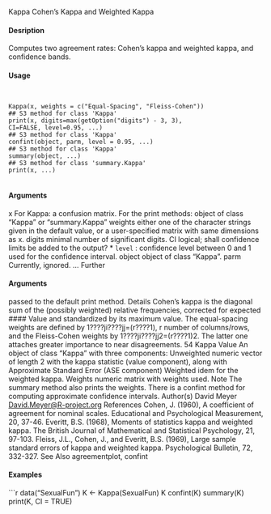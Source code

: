 
Kappa Cohen's Kappa and Weighted Kappa

#### Desription

Computes two agreement rates: Cohen's kappa and weighted kappa, and confidence bands.

#### Usage
<pre><code>

Kappa(x, weights = c("Equal-Spacing", "Fleiss-Cohen"))
## S3 method for class 'Kappa'
print(x, digits=max(getOption("digits") - 3, 3),
CI=FALSE, level=0.95, ...)
## S3 method for class 'Kappa'
confint(object, parm, level = 0.95, ...)
## S3 method for class 'Kappa'
summary(object, ...)
## S3 method for class 'summary.Kappa'
print(x, ...)

</code></pre>
#### Arguments

x For Kappa: a confusion matrix. For the print methods: object of class "Kappa"
or "summary.Kappa"
weights either one of the character strings given in the default value, or a user-specified
matrix with same dimensions as x.
digits minimal number of significant digits.
CI logical; shall confidence limits be added to the output?
* `` level`` : confidence level between 0 and 1 used for the confidence interval.
object object of class "Kappa".
parm Currently, ignored.
... Further 
</code></pre>
#### Arguments
 passed to the default print method.
Details
Cohen's kappa is the diagonal sum of the (possibly weighted) relative frequencies, corrected for
expected 
#### Value 
 and standardized by its maximum value. The equal-spacing weights are defined by
1????ji????jj=(r????1), r number of columns/rows, and the Fleiss-Cohen weights by 1????ji????jj2=(r????1)2.
The latter one attaches greater importance to near disagreements.
54 Kappa
Value
An object of class "Kappa" with three components:
Unweighted numeric vector of length 2 with the kappa statistic (value component), along
with Approximate Standard Error (ASE component)
Weighted idem for the weighted kappa.
Weights numeric matrix with weights used.
Note
The summary method also prints the weights.
There is a confint method for computing approximate confidence intervals.
Author(s)
David Meyer <David.Meyer@R-project.org>
References
Cohen, J. (1960), A coefficient of agreement for nominal scales. Educational and Psychological
Measurement, 20, 37-46.
Everitt, B.S. (1968), Moments of statistics kappa and weighted kappa. The British Journal of Mathematical
and Statistical Psychology, 21, 97-103.
Fleiss, J.L., Cohen, J., and Everitt, B.S. (1969), Large sample standard errors of kappa and weighted
kappa. Psychological Bulletin, 72, 332-327.
See Also
agreementplot, confint

#### Examples
```r

data("SexualFun")
K <- Kappa(SexualFun)
K
confint(K)
summary(K)
print(K, CI = TRUE)
